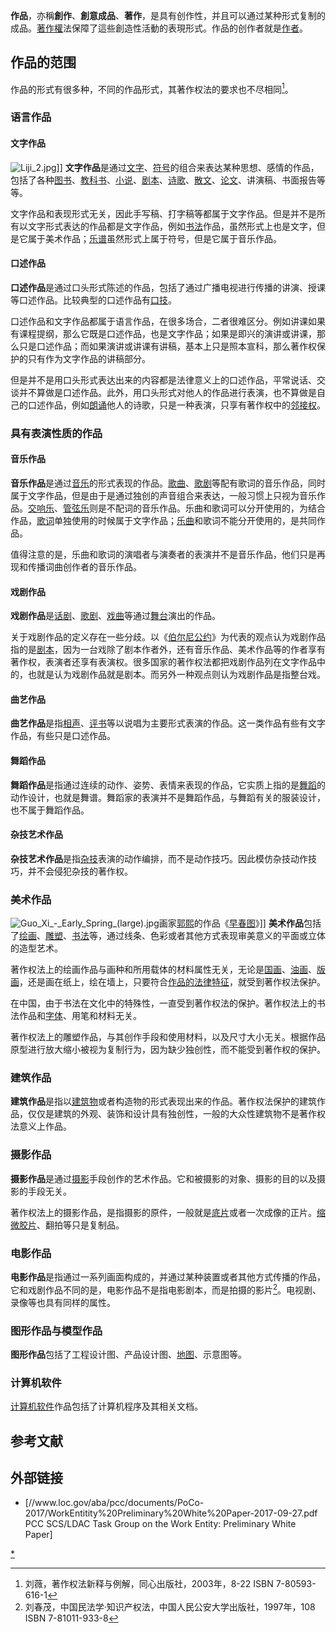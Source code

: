 {{NoteTA|1=zh-cn:通过;zh-tw:透過;}}
'''作品'''，亦稱'''創作'''、'''創意成品'''、'''著作'''，是具有创作性，并且可以通过某种形式复制的成品。[[著作權|著作權]]法保障了這些創造性活動的表現形式。作品的创作者就是[[作者|作者]]。

==作品的范围==

作品的形式有很多种，不同的作品形式，其著作权法的要求也不尽相同<ref>刘薇，著作权法新释与例解，同心出版社，2003年，8-22 ISBN 7-80593-616-1</ref>。

===语言作品===

====文字作品====
[[File:Liji_2.jpg|thumb]]]]
'''文字作品'''是通过[[文字|文字]]、[[符号|符号]]的组合来表达某种思想、感情的作品，包括了各种[[图书|图书]]、[[教科书|教科书]]、[[小说|小说]]、[[剧本|剧本]]、[[诗歌|诗歌]]、[[散文|散文]]、[[论文|论文]]、讲演稿、书面报告等等。

文字作品和表现形式无关，因此手写稿、打字稿等都属于文字作品。但是并不是所有以文字形式表达的作品都是文字作品，例如[[书法|书法]]作品，虽然形式上也是文字，但是它属于美术作品；[[乐谱|乐谱]]虽然形式上属于符号，但是它属于音乐作品。

====口述作品====
'''口述作品'''是通过口头形式陈述的作品，包括了通过广播电视进行传播的讲演、授课等口述作品。比较典型的口述作品有[[口技|口技]]。

口述作品和文字作品都属于语言作品，在很多场合，二者很难区分。例如讲课如果有课程提纲，那么它既是口述作品，也是文字作品；如果是即兴的演讲或讲课，那么只是口述作品；而如果演讲或讲课有讲稿，基本上只是照本宣科，那么著作权保护的只有作为文字作品的讲稿部分。

但是并不是用口头形式表达出来的内容都是法律意义上的口述作品，平常说话、交谈并不算做是口述作品。此外，用口头形式对他人的作品进行表演，也不算做是自己的口述作品，例如[[朗诵|朗诵]]他人的诗歌，只是一种表演，只享有著作权中的[[邻接权|邻接权]]。

===具有表演性质的作品===

====音乐作品====

'''音乐作品'''是通过[[音乐|音乐]]的形式表现的作品。[[歌曲|歌曲]]、[[歌剧|歌剧]]等配有歌词的音乐作品，同时属于文字作品，但是由于是通过独创的声音组合来表达，一般习惯上只视为音乐作品。[[交响乐|交响乐]]、[[管弦乐|管弦乐]]则是不配词的音乐作品。乐曲和歌词可以分开使用的，为结合作品，[[歌词|歌词]]单独使用的时候属于文字作品；[[乐曲|乐曲]]和歌词不能分开使用的，是共同作品。

值得注意的是，乐曲和歌词的演唱者与演奏者的表演并不是音乐作品，他们只是再现和传播词曲创作者的音乐作品。

====戏剧作品====

'''戏剧作品'''是[[话剧|话剧]]、[[歌剧|歌剧]]、[[戏曲|戏曲]]等通过[[舞台|舞台]]演出的作品。

关于戏剧作品的定义存在一些分歧。以《[[伯尔尼公约|伯尔尼公约]]》为代表的观点认为戏剧作品指的是[[剧本|剧本]]，因为一台戏除了剧本作者外，还有音乐作品、美术作品等的作者享有著作权，表演者还享有表演权。很多国家的著作权法都把戏剧作品列在文字作品中的，也就是认为戏剧作品就是剧本。而另外一种观点则认为戏剧作品是指整台戏。

====曲艺作品====
'''曲艺作品'''是指[[相声|相声]]、[[评书|评书]]等以说唱为主要形式表演的作品。这一类作品有些有文字作品，有些只是口述作品。

====舞蹈作品====
'''舞蹈作品'''是指通过连续的动作、姿势、表情来表现的作品，它实质上指的是[[舞蹈|舞蹈]]的动作设计，也就是舞谱。舞蹈家的表演并不是舞蹈作品，与舞蹈有关的服装设计，也不属于舞蹈作品。

====杂技艺术作品====
'''杂技艺术作品'''是指[[杂技|杂技]]表演的动作编排，而不是动作技巧。因此模仿杂技动作技巧，并不会侵犯杂技的著作权。

===美术作品===
[[File:Guo_Xi_-_Early_Spring_(large).jpg|thumb]]画家[[郭熙|郭熙]]的作品《[[早春图|早春图]]》]]
'''美术作品'''包括了[[绘画|绘画]]、[[雕塑|雕塑]]、[[书法|书法]]等，通过线条、色彩或者其他方式表现审美意义的平面或立体的造型艺术。

著作权法上的绘画作品与画种和所用载体的材料属性无关，无论是[[国画|国画]]、[[油画|油画]]、[[版画|版画]]，还是画在纸上，绘在墙上，只要符合[[#作品的法律特征|作品的法律特征]]，就受到著作权法保护。

在中国，由于书法在文化中的特殊性，一直受到著作权法的保护。著作权法上的书法作品和[[字体|字体]]、用笔和材料无关。

著作权法上的雕塑作品，与其创作手段和使用材料，以及尺寸大小无关。根据作品原型进行放大缩小被视为复制行为，因为缺少独创性，而不能受到著作权的保护。

===建筑作品===
'''建筑作品'''是指以[[建筑物|建筑物]]或者构造物的形式表现出来的作品。著作权法保护的建筑作品，仅仅是建筑的外观、装饰和设计具有独创性，一般的大众性建筑物不是著作权法意义上作品。

===摄影作品===
'''摄影作品'''是通过[[摄影|摄影]]手段创作的艺术作品。它和被摄影的对象、摄影的目的以及摄影的手段无关。

著作权法上的摄影作品，是指摄影的原件，一般就是[[底片|底片]]或者一次成像的正片。[[缩微胶片|缩微胶片]]、翻拍等只是复制品。

===电影作品===
'''电影作品'''是指通过一系列画面构成的，并通过某种装置或者其他方式传播的作品，它和戏剧作品不同的是，电影作品不是指电影剧本，而是拍摄的影片<ref>刘春茂，中国民法学·知识产权法，中国人民公安大学出版社，1997年，108 ISBN 7-81011-933-8</ref>。电视剧、录像等也具有同样的属性。

===图形作品与模型作品===
'''图形作品'''包括了工程设计图、产品设计图、[[地图|地图]]、示意图等。

===计算机软件===
[[计算机软件|计算机软件]]作品包括了计算机程序及其相关文档。

==参考文献==
<references />

==外部链接==
* [//www.loc.gov/aba/pcc/documents/PoCo-2017/WorkEntitity%20Preliminary%20White%20Paper-2017-09-27.pdf PCC SCS/LDAC Task Group on the Work Entity: Preliminary White Paper]

[[Category:作品|*]]